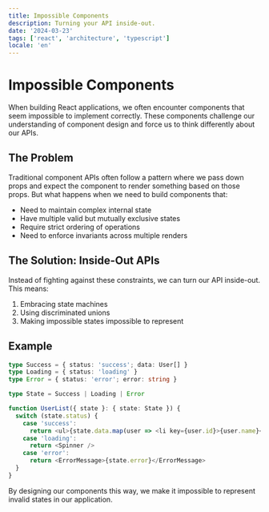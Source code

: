 ```yaml
---
title: Impossible Components
description: Turning your API inside-out.
date: '2024-03-23'
tags: ['react', 'architecture', 'typescript']
locale: 'en'
---
```


# Impossible Components

When building React applications, we often encounter components that seem impossible to implement correctly. These components challenge our understanding of component design and force us to think differently about our APIs.

## The Problem

Traditional component APIs often follow a pattern where we pass down props and expect the component to render something based on those props. But what happens when we need to build components that:

- Need to maintain complex internal state
- Have multiple valid but mutually exclusive states
- Require strict ordering of operations
- Need to enforce invariants across multiple renders

## The Solution: Inside-Out APIs

Instead of fighting against these constraints, we can turn our API inside-out. This means:

1. Embracing state machines
2. Using discriminated unions
3. Making impossible states impossible to represent

## Example

```typescript
type Success = { status: 'success'; data: User[] }
type Loading = { status: 'loading' }
type Error = { status: 'error'; error: string }

type State = Success | Loading | Error

function UserList({ state }: { state: State }) {
  switch (state.status) {
    case 'success':
      return <ul>{state.data.map(user => <li key={user.id}>{user.name}</li>)}</ul>
    case 'loading':
      return <Spinner />
    case 'error':
      return <ErrorMessage>{state.error}</ErrorMessage>
  }
}
```

By designing our components this way, we make it impossible to represent invalid states in our application.
